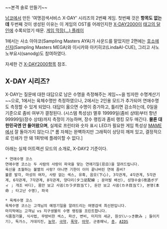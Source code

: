 ~~본격 솔로 만들기~~

[[남코]]에서 만든 '여명검색서비스 X-DAY' 시리즈의 2번째 게임. 첫번째 것은 '''항목도 없는데''' 두번째 것이 생성된 이유는 이 게임의 OST를 어레인지한 [[X-DAY2000]]이 [[태고의 달인]]에 수록되었기 때문. [http://youtu.be/NQqEaNP_to8 게임 막장(…) 플레이]

1에서는 사소 아야코(Sampling Masters AYA)가 사운드를 맡았지만 2편에는 [[호소에 신지]](Sampling Masters MEGA)와 이시카와 아키히코(LindaAI-CUE), 그리고 사노 노부요시(sanodg)도 참여하였다.

자세한 건 [[X-DAY2000]]항목 참조.

== X-DAY 시리즈? ==

X-DAY는 질문에 대한 대답으로 남은 수명을 측정해주는 게임~~을 빙자한 수명계산기~~으로, 1에서는 육체수명만 측정하였으나, 2에서는 2인용 모드가 추가되어 연애수명도 측정할 수 있게 되었다. 대답이 옳으면 수명이 증가하고, 틀리면 감소하는데, 0일을 기준으로 좀비 여부가 결정된다. (시스템 특성상) 멸후 19999일(좀비 상태)부터 항년 99999일(장수 상태)까지 측정이 가능하며, 장수 랭킹과 좀비 랭킹 모두 매긴다. '''물론 대한민국엔 안 들어왔으며''', 실제로 프린터와 숫자 표시 LED가 필요한 게임 특성상 [[MAME]]에서 잘 돌아가지 않는다.[* 롬 자체는 완벽하지만 그래픽이 상당히 깨져 있고, 결정적으로 인쇄가 안 돼 1회밖에 플레이할 수 없다.]

아래는 실제 어트랙션 모드의 소개로, X-DAY2 기준이다.

 * 연애수명 코스
 연애수명 코스는 두 사람의 사랑이 파국을 맞는 연애기일(忌日)을 알려드립니다.
 육신을 초월하는 불멸의 사랑? 아니면 기한이 이미 끝나버린 연애 좀비?
 불륜 발각, 마성의 여자, 사랑 없는 섹스, 유혹, 음모(下心), 3각관계, 4각관계, 5각관계, 6각관계, 7각관계, 8각관계, 양다리(タコ足配線 ; 문어발 배선), 성형수술(改造ボディ ; 개조 바디), 몸만 보고 사귐(カラダ目当て), 돈만 보고 사귐(カネ目当て), 본명(本命 ; 타고난 수명), 파국

 * 육체수명 코스
 육체수명 코스는 고객님의 예정기일을 알려드리는 여명검색 최신판입니다.
 마지막에는 고객님 vs 지구생물의 수명 랭킹을 프린트합니다.
 식품첨가물, 식사법, 무방비한 섹스, 파산, 변비, 미지의 세균, 원샷(いっき飲み ; 들이키기), 독가스, 거대지진, [[농약]], [[극약]], [[폭약]], [[마약]], 군중패닉, [[총]], [[AIDS]]


